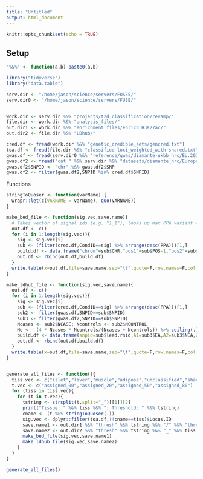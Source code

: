 ```yaml
---
title: "Untitled"
output: html_document
---
```


```r
knitr::opts_chunk$set(echo = TRUE)
```

## Setup

```r

"%&%" <- function(a,b) paste0(a,b)

library("tidyverse")
library("data.table")

serv.dir <- "/home/jason/science/servers/FUSE5/"
serv.dir0 <- "/home/jason/science/servers/FUSE/"


work.dir <- serv.dir %&% "projects/t2d_classification/revamp/"
file.dir <- work.dir %&% "analysis_files/"
out.dir1 <- work.dir %&% "enrichment_files/enrich_H3K27ac/"
out.dir2 <- file.dir %&% "LDhub/"

cred.df <- fread(work.dir %&% "genetic_credible_sets/gencred.txt")
toa.df <- fread(file.dir %&% "classified-loci_weighted_with-shared.txt")
gwas.df <- fread(serv.dir0 %&% "reference/gwas/diamante-ukbb_hrc/EU.2017JulyRel.Summary.txt") %>% filter(.,SNPID %in% cred.df$SNPID)
gwas.df2 <- fread("cat " %&% serv.dir %&% "datasets/diamante_hrc/European.HRC.T2D.summary.March2018AMah.txt.gz" %&% " | zmore") #%>% filter(.,SNP %in% cred.df$SNPID)
gwas.df2$SNPID <- "chr" %&% gwas.df2$SNP
gwas.df2 <- filter(gwas.df2,SNPID %in% cred.df$SNPID)

```


Functions 

```r

stringToQuoser <- function(varName) {
  wrapr::let(c(VARNAME = varName), quo(VARNAME))
}

make_bed_file <- function(sig.vec,save.name){
  # Takes vector of signal ids (e.g. "1_1"), looks up max PPA variant with SNP info and converts to a proper 0-based bed file 
  out.df <- c() 
  for (i in 1:length(sig.vec)){
    sig <- sig.vec[i]
    sub <- (filter(cred.df,CondID==sig) %>% arrange(desc(PPA)))[1,]
    build.df <- data.frame("chrom"=sub$CHR,"pos1"=sub$POS-1,"pos2"=sub$POS-1,"name"=sub$SNPID,stringsAsFactors = F)
    out.df <- rbind(out.df,build.df)
  }
  write.table(x=out.df,file=save.name,sep="\t",quote=F,row.names=F,col.names=F)
}

make_ldhub_file <- function(sig.vec,save.name){
  out.df <- c() 
  for (i in 1:length(sig.vec)){
    sig <- sig.vec[i]
    sub <- (filter(cred.df,CondID==sig) %>% arrange(desc(PPA)))[1,]
    sub2 <- filter(gwas.df,SNPID==sub$SNPID)
    sub3 <- filter(gwas.df2,SNPID==sub$SNPID)
    Ncases <- sub2$NCASE; Ncontrols <- sub2$NCONTROL
    Ne <-  (4 * Ncases * Ncontrols/(Ncases + Ncontrols)) %>% ceiling(.)
    build.df <- data.frame(snpid=sub$lead.rsid,A1=sub3$EA,A2=sub3$NEA,Zscore=sub2$Z,N=Ne,`P.value`=sub2$PVAL,stringsAsFactors = F)
    out.df <- rbind(out.df,build.df)
  }
  write.table(x=out.df,file=save.name,sep="\t",quote=F,row.names=F,col.names=c("snpid","A1","A2","Zscore","N","P-value")) 
}


generate_all_files <- function(){
  tiss.vec <- c("islet","liver","muscle","adipose","unclassified","shared")
  t.vec <- c("assigned_00","assigned_20","assigned_50","assigned_80")
  for (tiss in tiss.vec){
    for (t in t.vec){
      tstring <- strsplit(t,split="_")[[1]][2]
      print("Tissue: " %&% tiss %&% "; Threshold: " %&% tstring)
      cname <- (t %>% stringToQuoser(.))
      sig.vec <- dplyr::filter(toa.df,!!cname==tiss)$Locus.ID
      save.name1 <- out.dir1 %&% "thresh" %&% tstring %&% "/" %&% "thresh" %&% tstring %&% "_" %&% tiss %&% ".bed" 
      save.name2 <- out.dir2 %&% "thresh" %&% tstring %&% "_" %&% tiss %&% ".ldhub.txt"      
      make_bed_file(sig.vec,save.name1)
      make_ldhub_file(sig.vec,save.name2)
    }
  }
}

```


```r

generate_all_files()

```

